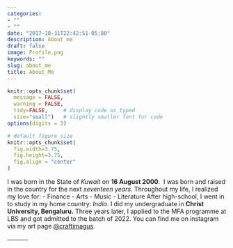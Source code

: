 ```yaml
---
categories:
- ""
- ""
date: "2017-10-31T22:42:51-05:00"
description: About me
draft: false
image: Profile.png
keywords: ""
slug: about_me
title: About_Me
---
```

```r
knitr::opts_chunk$set(
  message = FALSE, 
  warning = FALSE, 
  tidy=FALSE,     # display code as typed
  size="small")   # slightly smaller font for code
options(digits = 3)

# default figure size
knitr::opts_chunk$set(
  fig.width=3.75, 
  fig.height=3.75,
  fig.align = "center"
)
```
I was born in the State of _Kuwait_ on **16 August 2000**.
\ I was born and raised in the country for the next *seventeen years*.\ Throughout my life, I realized my love for: \n - Finance \n - Arts \n - Music \n - Literature \n After high-school, I went in to study in my home country: *India*. I did my undergraduate in **Christ University, Bengaluru.**\ Three years later, I applied to the MFA programme at LBS and got admitted to the batch of 2022. You can find me on instagram via my art page [\@craftimagus](https://www.instagram.com/craftimagus/).\

----------\
